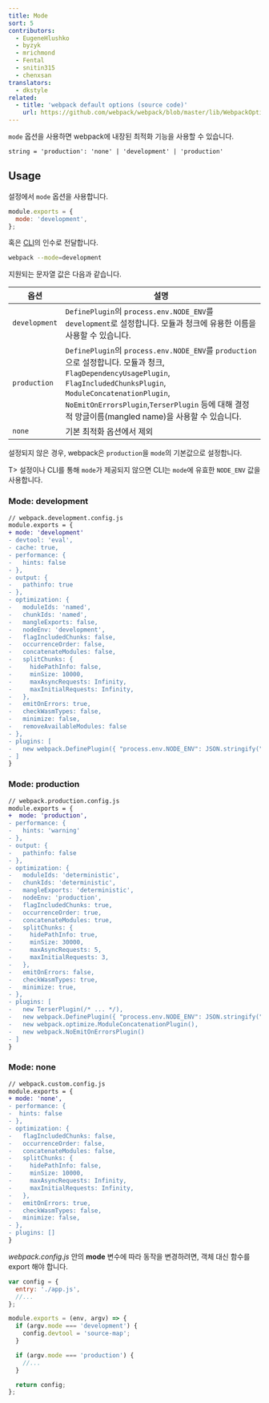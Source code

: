 ```yaml
---
title: Mode
sort: 5
contributors:
  - EugeneHlushko
  - byzyk
  - mrichmond
  - Fental
  - snitin315
  - chenxsan
translators:
  - dkstyle
related:
  - title: 'webpack default options (source code)'
    url: https://github.com/webpack/webpack/blob/master/lib/WebpackOptionsDefaulter.js
---
```


`mode` 옵션을 사용하면 webpack에 내장된 최적화 기능을 사용할 수 있습니다.

`string = 'production': 'none' | 'development' | 'production'`

## Usage

설정에서 `mode` 옵션을 사용합니다.

```javascript
module.exports = {
  mode: 'development',
};
```

혹은 [CLI](/api/cli/)의 인수로 전달합니다.

```bash
webpack --mode=development
```

지원되는 문자열 값은 다음과 같습니다.

| 옵션          | 설명                                                                                                                                                                                                                                                                          |
| ------------- | ----------------------------------------------------------------------------------------------------------------------------------------------------------------------------------------------------------------------------------------------------------------------------- |
| `development` | `DefinePlugin`의 `process.env.NODE_ENV`를 `development`로 설정합니다. 모듈과 청크에 유용한 이름을 사용할 수 있습니다.                                                                                                                                                         |
| `production`  | `DefinePlugin`의 `process.env.NODE_ENV`를 `production`으로 설정합니다. 모듈과 청크, `FlagDependencyUsagePlugin`, `FlagIncludedChunksPlugin`, `ModuleConcatenationPlugin`, `NoEmitOnErrorsPlugin`,`TerserPlugin` 등에 대해 결정적 망글이름(mangled name)을 사용할 수 있습니다. |
| `none`        | 기본 최적화 옵션에서 제외                                                                                                                                                                                                                                                     |

설정되지 않은 경우, webpack은 `production`을 `mode`의 기본값으로 설정합니다.

T> 설정이나 CLI를 통해 `mode`가 제공되지 않으면 CLI는 `mode`에 유효한 `NODE_ENV` 값을 사용합니다.

### Mode: development

```diff
// webpack.development.config.js
module.exports = {
+ mode: 'development'
- devtool: 'eval',
- cache: true,
- performance: {
-   hints: false
- },
- output: {
-   pathinfo: true
- },
- optimization: {
-   moduleIds: 'named',
-   chunkIds: 'named',
-   mangleExports: false,
-   nodeEnv: 'development',
-   flagIncludedChunks: false,
-   occurrenceOrder: false,
-   concatenateModules: false,
-   splitChunks: {
-     hidePathInfo: false,
-     minSize: 10000,
-     maxAsyncRequests: Infinity,
-     maxInitialRequests: Infinity,
-   },
-   emitOnErrors: true,
-   checkWasmTypes: false,
-   minimize: false,
-   removeAvailableModules: false
- },
- plugins: [
-   new webpack.DefinePlugin({ "process.env.NODE_ENV": JSON.stringify("development") }),
- ]
}
```

### Mode: production

```diff
// webpack.production.config.js
module.exports = {
+  mode: 'production',
- performance: {
-   hints: 'warning'
- },
- output: {
-   pathinfo: false
- },
- optimization: {
-   moduleIds: 'deterministic',
-   chunkIds: 'deterministic',
-   mangleExports: 'deterministic',
-   nodeEnv: 'production',
-   flagIncludedChunks: true,
-   occurrenceOrder: true,
-   concatenateModules: true,
-   splitChunks: {
-     hidePathInfo: true,
-     minSize: 30000,
-     maxAsyncRequests: 5,
-     maxInitialRequests: 3,
-   },
-   emitOnErrors: false,
-   checkWasmTypes: true,
-   minimize: true,
- },
- plugins: [
-   new TerserPlugin(/* ... */),
-   new webpack.DefinePlugin({ "process.env.NODE_ENV": JSON.stringify("production") }),
-   new webpack.optimize.ModuleConcatenationPlugin(),
-   new webpack.NoEmitOnErrorsPlugin()
- ]
}
```

### Mode: none

```diff
// webpack.custom.config.js
module.exports = {
+ mode: 'none',
- performance: {
-  hints: false
- },
- optimization: {
-   flagIncludedChunks: false,
-   occurrenceOrder: false,
-   concatenateModules: false,
-   splitChunks: {
-     hidePathInfo: false,
-     minSize: 10000,
-     maxAsyncRequests: Infinity,
-     maxInitialRequests: Infinity,
-   },
-   emitOnErrors: true,
-   checkWasmTypes: false,
-   minimize: false,
- },
- plugins: []
}
```

_webpack.config.js_ 안의 **mode** 변수에 따라 동작을 변경하려면, 객체 대신 함수를 export 해야 합니다.

```javascript
var config = {
  entry: './app.js',
  //...
};

module.exports = (env, argv) => {
  if (argv.mode === 'development') {
    config.devtool = 'source-map';
  }

  if (argv.mode === 'production') {
    //...
  }

  return config;
};
```

